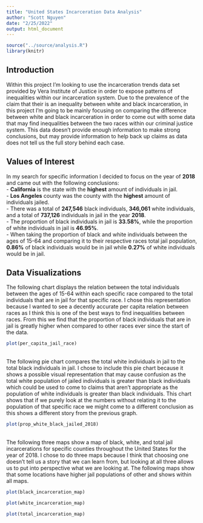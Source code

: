 ```yaml
---
title: "United States Incarceration Data Analysis"
author: "Scott Nguyen"
date: "2/25/2022"
output: html_document
---
```

```r
source("../source/analysis.R")
library(knitr)
```
## Introduction
Within this project I'm looking to use the incarceration trends data set provided by Vera Institute of Justice in order to expose patterns of inequalities within our incarceration system. Due to the prevalence of the claim that their is an inequality between white and black incarceration, in this project I'm going to be mainly focusing on comparing the difference between white and black incarceration in order to come out with some data that may find inequalities between the two races within our criminal justice system. This data doesn't provide enough information to make strong conclusions, but may provide information to help back up claims as data does not tell us the full story behind each case.

## Values of Interest
In my search for specific information I decided to focus on the year of **2018** and came out with the following conclusions:
<br /> - **California** is the state with the **highest** amount of individuals in jail.
<br /> - **Los Angeles** county was the county with the **highest** amount of individuals jailed.
<br /> - There was a total of **247,546** black individuals, **346,061** white individuals, and a total of **737,126** individuals in jail in the year **2018**.
<br /> - The proportion of black individuals in jail is **33.58%**, while the proportion of white individuals in jail is **46.95%**.
<br /> - When taking the proportion of black and white individuals between the ages of 15-64 and comparing it to their respective races total jail population, **0.86%** of black individuals would be in jail while **0.27%** of white individuals would be in jail.

## Data Visualizations
The following chart displays the relation between the total individuals between the ages of 15-64 within each specific race compared to the total individuals that are in jail for that specific race. I chose this representation because I wanted to see a decently accurate per capita relation between races as I think this is one of the best ways to find inequalities between races. From this we find that the proportion of black individuals that are in jail is greatly higher when compared to other races ever since the start of the data. <br />
```r
plot(per_capita_jail_race)
```
<br /> The following pie chart compares the total white individuals in jail to the total black individuals in jail. I chose to include this pie chart because it shows a possible visual representation that may cause confusion as the total white population of jailed individuals is greater than black individuals which could be used to come to claims that aren't appropriate as the population of white individuals is greater than black individuals. This chart shows that if we purely look at the numbers without relating it to the population of that specific race we might come to a different conclusion as this shows a different story from the previous graph. <br />
```r
plot(prop_white_black_jailed_2018)
```
<br /> The following three maps show a map of black, white, and total jail incarcerations for specific counties throughout the United States for the year of 2018. I chose to do three maps because I think that choosing one doesn't tell us a story that we can learn from, but looking at all three allows us to put into perspective what we are looking at. The following maps show that some locations have higher jail populations of other and shows within all maps. <br />
```r
plot(black_incarceration_map)
```
```r
plot(white_incarceration_map)
```
```r
plot(total_incarceration_map)
```